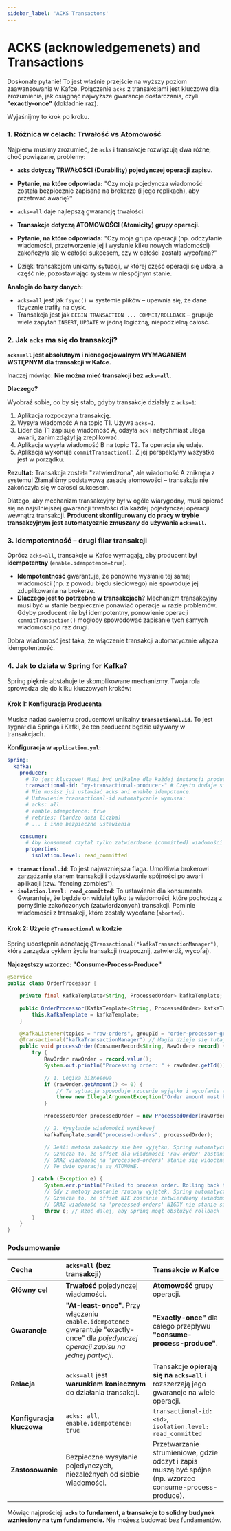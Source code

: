 ```yaml
---
sidebar_label: 'ACKS Transactons'
---
```


# ACKS (acknowledgemenets) and Transactions

Doskonałe pytanie! To jest właśnie przejście na wyższy poziom zaawansowania w Kafce. Połączenie `acks` z transakcjami jest kluczowe dla zrozumienia, jak osiągnąć najwyższe gwarancje dostarczania, czyli **"exactly-once"** (dokładnie raz).

Wyjaśnijmy to krok po kroku.

### 1. Różnica w celach: Trwałość vs Atomowość

Najpierw musimy zrozumieć, że `acks` i transakcje rozwiązują dwa różne, choć powiązane, problemy:

*   **`acks` dotyczy TRWAŁOŚCI (Durability) pojedynczej operacji zapisu.**
*   **Pytanie, na które odpowiada:** "Czy moja pojedyncza wiadomość została bezpiecznie zapisana na brokerze (i jego replikach), aby przetrwać awarię?"
*   `acks=all` daje najlepszą gwarancję trwałości.

*   **Transakcje dotyczą ATOMOWOŚCI (Atomicity) grupy operacji.**
*   **Pytanie, na które odpowiada:** "Czy moja grupa operacji (np. odczytanie wiadomości, przetworzenie jej i wysłanie kilku nowych wiadomości) zakończyła się w całości sukcesem, czy w całości została wycofana?"
*   Dzięki transakcjom unikamy sytuacji, w której część operacji się udała, a część nie, pozostawiając system w niespójnym stanie.

**Analogia do bazy danych:**
*   `acks=all` jest jak `fsync()` w systemie plików – upewnia się, że dane fizycznie trafiły na dysk.
*   Transakcja jest jak `BEGIN TRANSACTION ... COMMIT/ROLLBACK` – grupuje wiele zapytań `INSERT`, `UPDATE` w jedną logiczną, niepodzielną całość.

### 2. Jak `acks` ma się do transakcji?

**`acks=all` jest absolutnym i nienegocjowalnym WYMAGANIEM WSTĘPNYM dla transakcji w Kafce.**

Inaczej mówiąc: **Nie można mieć transakcji bez `acks=all`.**

**Dlaczego?**

Wyobraź sobie, co by się stało, gdyby transakcje działały z `acks=1`:

1.  Aplikacja rozpoczyna transakcję.
2.  Wysyła wiadomość A na topic T1. Używa `acks=1`.
3.  Lider dla T1 zapisuje wiadomość A, odsyła `ack` i natychmiast ulega awarii, zanim zdążył ją zreplikować.
4.  Aplikacja wysyła wiadomość B na topic T2. Ta operacja się udaje.
5.  Aplikacja wykonuje `commitTransaction()`. Z jej perspektywy wszystko jest w porządku.

**Rezultat:** Transakcja została "zatwierdzona", ale wiadomość A zniknęła z systemu! Złamaliśmy podstawową zasadę atomowości – transakcja nie zakończyła się w całości sukcesem.

Dlatego, aby mechanizm transakcyjny był w ogóle wiarygodny, musi opierać się na najsilniejszej gwarancji trwałości dla każdej pojedynczej operacji wewnątrz transakcji. **Producent skonfigurowany do pracy w trybie transakcyjnym jest automatycznie zmuszany do używania `acks=all`.**

### 3. Idempotentność – drugi filar transakcji

Oprócz `acks=all`, transakcje w Kafce wymagają, aby producent był **idempotentny** (`enable.idempotence=true`).

*   **Idempotentność** gwarantuje, że ponowne wysłanie tej samej wiadomości (np. z powodu błędu sieciowego) nie spowoduje jej zduplikowania na brokerze.
*   **Dlaczego jest to potrzebne w transakcjach?** Mechanizm transakcyjny musi być w stanie bezpiecznie ponawiać operacje w razie problemów. Gdyby producent nie był idempotentny, ponowienie operacji `commitTransaction()` mogłoby spowodować zapisanie tych samych wiadomości po raz drugi.

Dobra wiadomość jest taka, że włączenie transakcji automatycznie włącza idempotentność.

### 4. Jak to działa w Spring for Kafka?

Spring pięknie abstahuje te skomplikowane mechanizmy. Twoja rola sprowadza się do kilku kluczowych kroków:

#### Krok 1: Konfiguracja Producenta

Musisz nadać swojemu producentowi unikalny **`transactional.id`**. To jest sygnał dla Springa i Kafki, że ten producent będzie używany w transakcjach.

**Konfiguracja w `application.yml`:**
```yaml
spring:
  kafka:
    producer:
      # To jest kluczowe! Musi być unikalne dla każdej instancji producenta.
      transactional-id: "my-transactional-producer-" # Często dodaje się tu jakiś sufix
      # Nie musisz już ustawiać acks ani enable.idempotence.
      # Ustawienie transactional-id automatycznie wymusza:
      # acks: all
      # enable.idempotence: true
      # retries: (bardzo duża liczba)
      # ... i inne bezpieczne ustawienia

    consumer:
      # Aby konsument czytał tylko zatwierdzone (committed) wiadomości
      properties:
        isolation.level: read_committed
```
*   **`transactional.id`**: To jest najważniejsza flaga. Umożliwia brokerowi zarządzanie stanem transakcji i odzyskiwanie spójności po awarii aplikacji (tzw. "fencing zombies").
*   **`isolation.level: read_committed`**: To ustawienie dla konsumenta. Gwarantuje, że będzie on widział tylko te wiadomości, które pochodzą z pomyślnie zakończonych (zatwierdzonych) transakcji. Pominie wiadomości z transakcji, które zostały wycofane (`aborted`).

#### Krok 2: Użycie `@Transactional` w kodzie

Spring udostępnia adnotację `@Transactional("kafkaTransactionManager")`, która zarządza cyklem życia transakcji (rozpocznij, zatwierdź, wycofaj).

**Najczęstszy wzorzec: "Consume-Process-Produce"**

```java
@Service
public class OrderProcessor {

    private final KafkaTemplate<String, ProcessedOrder> kafkaTemplate;

    public OrderProcessor(KafkaTemplate<String, ProcessedOrder> kafkaTemplate) {
        this.kafkaTemplate = kafkaTemplate;
    }

    @KafkaListener(topics = "raw-orders", groupId = "order-processor-group")
    @Transactional("kafkaTransactionManager") // Magia dzieje się tutaj!
    public void processOrder(ConsumerRecord<String, RawOrder> record) {
        try {
            RawOrder rawOrder = record.value();
            System.out.println("Processing order: " + rawOrder.getId());

            // 1. Logika biznesowa
            if (rawOrder.getAmount() <= 0) {
                // Ta sytuacja spowoduje rzucenie wyjątku i wycofanie transakcji
                throw new IllegalArgumentException("Order amount must be positive.");
            }

            ProcessedOrder processedOrder = new ProcessedOrder(rawOrder.getId(), "PROCESSED");

            // 2. Wysyłanie wiadomości wynikowej
            kafkaTemplate.send("processed-orders", processedOrder);

            // Jeśli metoda zakończy się bez wyjątku, Spring automatycznie zatwierdzi transakcję (commit).
            // Oznacza to, że offset dla wiadomości 'raw-order' zostanie zatwierdzony
            // ORAZ wiadomość na 'processed-orders' stanie się widoczna dla konsumentów.
            // Te dwie operacje są ATOMOWE.

        } catch (Exception e) {
            System.err.println("Failed to process order. Rolling back transaction.");
            // Gdy z metody zostanie rzucony wyjątek, Spring automatycznie wycofa transakcję (abort).
            // Oznacza to, że offset NIE zostanie zatwierdzony (wiadomość 'raw-order' zostanie przetworzona ponownie)
            // ORAZ wiadomość na 'processed-orders' NIGDY nie stanie się widoczna.
            throw e; // Rzuć dalej, aby Spring mógł obsłużyć rollback
        }
    }
}
```

### Podsumowanie

| Cecha | `acks=all` (bez transakcji) | Transakcje w Kafce |
| :--- | :--- | :--- |
| **Główny cel** | **Trwałość** pojedynczej wiadomości. | **Atomowość** grupy operacji. |
| **Gwarancje** | **"At-least-once"**. Przy włączeniu `enable.idempotence` gwarantuje "exactly-once" dla *pojedynczej operacji zapisu na jednej partycji*. | **"Exactly-once"** dla całego przepływu **"consume-process-produce"**. |
| **Relacja** | `acks=all` jest **warunkiem koniecznym** do działania transakcji. | Transakcje **opierają się na `acks=all`** i rozszerzają jego gwarancje na wiele operacji. |
| **Konfiguracja kluczowa** | `acks: all`, `enable.idempotence: true` | `transactional-id: <id>`, `isolation.level: read_committed` |
| **Zastosowanie** | Bezpieczne wysyłanie pojedynczych, niezależnych od siebie wiadomości. | Przetwarzanie strumieniowe, gdzie odczyt i zapis muszą być spójne (np. wzorzec consume-process-produce). |

Mówiąc najprościej: **`acks` to fundament, a transakcje to solidny budynek wzniesiony na tym fundamencie.** Nie możesz budować bez fundamentów.

